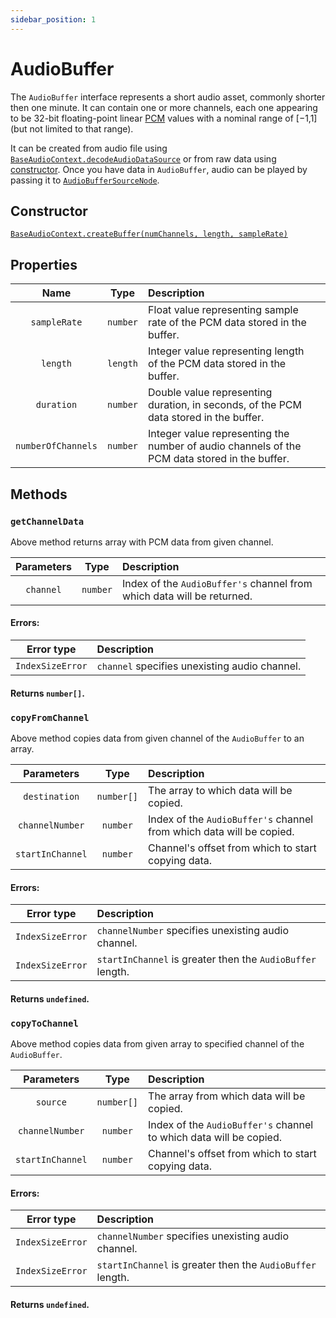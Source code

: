 ```yaml
---
sidebar_position: 1
---
```



# AudioBuffer

The `AudioBuffer` interface represents a short audio asset, commonly shorter then one minute.
It can contain one or more channels, each one appearing to be 32-bit floating-point linear [PCM](https://pl.wikipedia.org/wiki/PCM) values with a nominal range of [−1,1] (but not limited to that range).

It can be created from audio file using [`BaseAudioContext.decodeAudioDataSource`](/core/base-audio-context#decodeaudiodatasource) or from raw data using [constructor](/sources/audio-buffer#constructor).
Once you have data in `AudioBuffer`, audio can be played by passing it to [`AudioBufferSourceNode`](/sources/audio-buffer-source-node).

## Constructor

[`BaseAudioContext.createBuffer(numChannels, length, sampleRate)`](/core/base-audio-context#createbuffer)

## Properties

| Name | Type | Description | |
| :----: | :----: | :-------- | :-: |
| `sampleRate` | `number` | Float value representing sample rate of the PCM data stored in the buffer. | <ReadOnly /> |
| `length` | `length` | Integer value representing length of the PCM data stored in the buffer. | <ReadOnly /> |
| `duration` | `number` | Double value representing duration, in seconds, of the PCM data stored in the buffer. | <ReadOnly /> |
| `numberOfChannels` | `number` | Integer value representing the number of audio channels of the PCM data stored in the buffer. | <ReadOnly /> |

## Methods

### `getChannelData`

Above method returns array with PCM data from given channel.

| Parameters | Type | Description |
| :---: | :---: | :---- |
| `channel` | `number` | Index of the `AudioBuffer's` channel from which data will be returned. |

#### Errors:

| Error type | Description |
| :---: | :---- |
| `IndexSizeError` | `channel` specifies unexisting audio channel. |

#### Returns `number[]`.

### `copyFromChannel`

Above method copies data from given channel of the `AudioBuffer` to an array.

| Parameters | Type | Description |
| :---: | :---: | :---- |
| `destination` | `number[]` | The array to which data will be copied. |
| `channelNumber` | `number` | Index of the `AudioBuffer's` channel from which data will be copied. |
| `startInChannel` <Optional /> | `number` | Channel's offset from which to start copying data. |

#### Errors:

| Error type | Description |
| :---: | :---- |
| `IndexSizeError` | `channelNumber` specifies unexisting audio channel. |
| `IndexSizeError` | `startInChannel` is greater then the `AudioBuffer` length. |

#### Returns `undefined`.

### `copyToChannel`

Above method copies data from given array to specified channel of the `AudioBuffer`.

| Parameters | Type | Description |
| :---: | :---: | :---- |
| `source` | `number[]` | The array from which data will be copied. |
| `channelNumber` | `number` | Index of the `AudioBuffer's` channel to which data will be copied. |
| `startInChannel` <Optional /> | `number` | Channel's offset from which to start copying data. |

#### Errors:

| Error type | Description |
| :---: | :---- |
| `IndexSizeError` | `channelNumber` specifies unexisting audio channel. |
| `IndexSizeError` | `startInChannel` is greater then the `AudioBuffer` length. |

#### Returns `undefined`.
